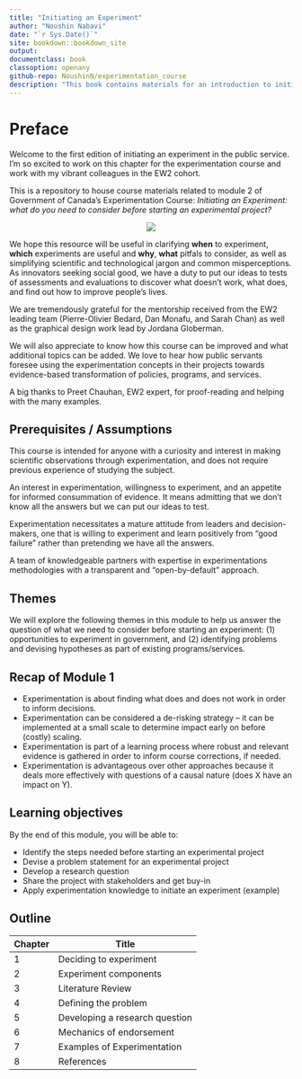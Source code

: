 ```yaml
---
title: "Initiating an Experiment"
author: "Noushin Nabavi"
date: "`r Sys.Date()`"
site: bookdown::bookdown_site
output:
documentclass: book
classoption: openany
github-repo: NoushinN/experimentation_course
description: "This book contains materials for an introduction to initiating an experiment"
---
```



# Preface {-}

Welcome to the first edition of initiating an experiment in the public service. I’m so excited to work on this chapter for the experimentation course and work with my vibrant colleagues in the EW2 cohort.

This  is a repository to house course materials related to module 2 of Government of Canada's Experimentation Course: _Initiating an Experiment: what do you need to consider before starting an experimental project?_

<center>
![](fig/experimentation-rules.png)
</center>

We hope this resource will be useful in clarifying **when** to experiment, **which** experiments are useful and **why**, **what** pitfals to consider, as well as simplifying scientific and technological jargon and common misperceptions. As innovators seeking social good, we have a duty to put our ideas to tests of assessments and evaluations to discover what doesn’t work, what does, and find out how to improve people’s lives.

We are tremendously grateful for the mentorship received from the EW2 leading team (Pierre-Olivier Bedard, Dan Monafu, and Sarah Chan) as well as the graphical design work lead by Jordana Globerman.

We will also appreciate to know how this course can be improved and what additional topics can be added. We love to hear how public servants foresee using the experimentation concepts in their projects towards evidence-based transformation of policies, programs, and services. 

A big thanks to Preet Chauhan, EW2 expert, for proof-reading and helping with the many examples.

## Prerequisites / Assumptions

This course is intended for anyone with a curiosity and interest in making scientific observations through experimentation, and does not require previous experience of studying the subject.

An interest in experimentation, willingness to experiment, and an appetite for informed consummation of evidence. It means admitting that we don’t know all the answers but we can put our ideas to test. 

Experimentation necessitates a mature attitude from leaders and decision-makers, one that is willing to experiment and learn positively from “good failure” rather than pretending we have all the answers.

A team of knowledgeable partners with expertise in experimentations methodologies with a transparent and  “open-by-default” approach. 

## Themes

We will explore the following themes in this module to help us answer the question of what we need to consider before starting an experiment: (1) opportunities to experiment in government, and (2) identifying problems and devising hypotheses as part of existing programs/services.

## Recap of Module 1
- Experimentation is about finding what does and does not work in order to inform decisions.
- Experimentation can be considered a de-risking strategy – it can be implemented at a small scale to determine impact early on before (costly) scaling.
- Experimentation is part of a learning process where robust and relevant evidence is gathered in order to inform course corrections, if needed.
- Experimentation is advantageous over other approaches because it deals more effectively with questions of a causal nature (does X have an impact on Y).

## Learning objectives

By the end of this module, you will be able to:

- Identify the steps needed before starting an experimental project
- Devise a problem statement for an experimental project 
- Develop a research question 
- Share the project with stakeholders and get buy-in
- Apply experimentation knowledge to initiate an experiment (example)

## Outline

| Chapter | Title | 
|---------|---------|
| 1 | Deciding to experiment | 
| 2 | Experiment components |
| 3 | Literature Review |
| 4 | Defining the problem |
| 5 | Developing a research question |
| 6 | Mechanics of endorsement | 
| 7 | Examples of Experimentation | 
| 8 | References | 
 






